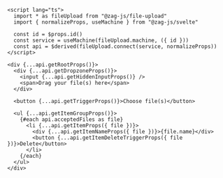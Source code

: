 ```svelte
<script lang="ts">
  import * as fileUpload from "@zag-js/file-upload"
  import { normalizeProps, useMachine } from "@zag-js/svelte"

  const id = $props.id()
  const service = useMachine(fileUpload.machine, ({ id }))
  const api = $derived(fileUpload.connect(service, normalizeProps))
</script>

<div {...api.getRootProps()}>
  <div {...api.getDropzoneProps()}>
    <input {...api.getHiddenInputProps()} />
    <span>Drag your file(s) here</span>
  </div>

  <button {...api.getTriggerProps()}>Choose file(s)</button>

  <ul {...api.getItemGroupProps()}>
    {#each api.acceptedFiles as file}
      <li {...api.getItemProps({ file })}>
        <div {...api.getItemNameProps({ file })}>{file.name}</div>
        <button {...api.getItemDeleteTriggerProps({ file })}>Delete</button>
      </li>
    {/each}
  </ul>
</div>
```
